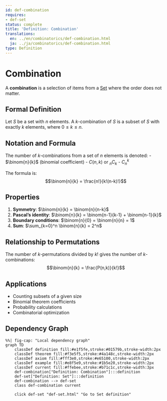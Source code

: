 ```yaml
---
id: def-combination
requires:
- def-set
status: complete
title: 'Definition: Combination'
translations:
  en: ../en/combinatorics/def-combination.html
  ja: ../ja/combinatorics/def-combination.html
type: Definition
---
```


# Combination {#def-combination}

A **combination** is a selection of items from a [Set](../logic-set-theory/def-set.qmd) where the order does not matter.

## Formal Definition

Let $S$ be a set with $n$ elements. A $k$-combination of $S$ is a subset of $S$ with exactly $k$ elements, where $0 \leq k \leq n$.

## Notation and Formula

The number of $k$-combinations from a set of $n$ elements is denoted:
- $\binom{n}{k}$ (binomial coefficient)
- $C(n,k)$ or $_nC_k$
- $C_n^k$

The formula is:
$$\binom{n}{k} = \frac{n!}{k!(n-k)!}$$

## Properties

1. **Symmetry**: $\binom{n}{k} = \binom{n}{n-k}$
2. **Pascal's identity**: $\binom{n}{k} = \binom{n-1}{k-1} + \binom{n-1}{k}$
3. **Boundary conditions**: $\binom{n}{0} = \binom{n}{n} = 1$
4. **Sum**: $\sum_{k=0}^n \binom{n}{k} = 2^n$

## Relationship to Permutations

The number of $k$-permutations divided by $k!$ gives the number of $k$-combinations:
$$\binom{n}{k} = \frac{P(n,k)}{k!}$$

## Applications

- Counting subsets of a given size
- Binomial theorem coefficients
- Probability calculations
- Combinatorial optimization

## Dependency Graph

```mermaid
%%| fig-cap: "Local dependency graph"
graph TD
    classDef definition fill:#e1f5fe,stroke:#01579b,stroke-width:2px
    classDef theorem fill:#f3e5f5,stroke:#4a148c,stroke-width:2px
    classDef axiom fill:#fff3e0,stroke:#e65100,stroke-width:2px
    classDef example fill:#e8f5e9,stroke:#1b5e20,stroke-width:2px
    classDef current fill:#ffebee,stroke:#b71c1c,stroke-width:3px
    def-combination["Definition: Combination"]:::definition
    def-set["Definition: Set"]:::definition
    def-combination --> def-set
    class def-combination current

    click def-set "def-set.html" "Go to Set definition"
```
